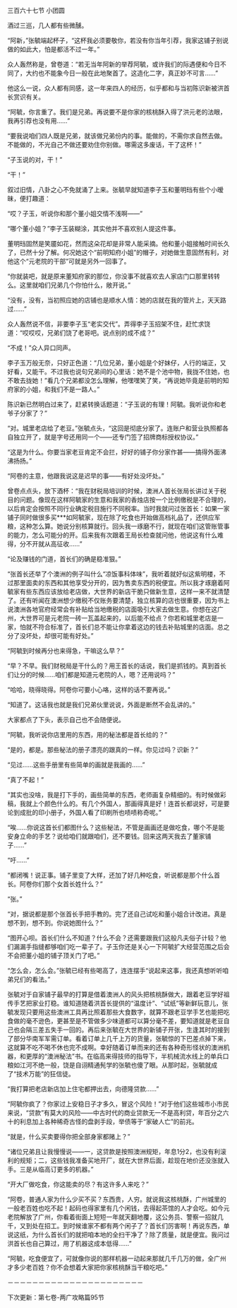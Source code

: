 

三百六十七节 小团圆

酒过三巡，几人都有些微醺。

“阿新，”张毓端起杯子，“这杯我必须要敬你，若没有你当年引荐，我家这铺子别说做的如此大，怕是都活不过一年。”

众人轰然称是，曾卷道：“若无当年阿新的举荐阿毓，或许我们的际遇便和今日不同了，大约也不能象今日一般在此地聚首了。这造化二字，真正妙不可言……”

他这么一说，众人都有同感，这一年来四人的经历，似乎都和与当初陈识新被洪首长赏识有关。

“阿毓，你言重了。我们是兄弟。再说要不是你家的核桃酥入得了洪元老的法眼，我再引荐也没有用……”

“要我说咱们四人既是兄弟，就该做兄弟份内的事。能做的，不需你求自然去做。不能做的，不光自己不做还要劝住你别做。哪需这多废话，干了这杯！”

“子玉说的对，干！”

“干！”

叙过旧情，八卦之心不免就涌了上来。张毓早就知道李子玉和董明珰有些个小暧昧，便打趣道：

“哎？子玉，听说你和那个董小姐交情不浅啊――”

“哪个董小姐？”李子玉装糊涂，其实他并不喜欢别人提这件事。

董明珰固然是笑靥如花，然而这朵花却是非常人能采摘。他和董小姐接触时间长久了，已然十分了解。何况她这个“前明知府小姐”的帽子，对她做生意固然有利，对他这个“元老院的干部”可就是另外一回事了。

“你就装吧，就是原来董知府家的那位，你没事不就喜欢去人家店门口那里转转么。这里就咱们兄弟几个你怕什么，敞开说。”

“没有，没有，当初照应她的店铺也是顺水人情：她的店就在我的管片上，天天路过……”

众人轰然说不信，非要李子玉“老实交代”。弄得李子玉招架不住，赶忙求饶道：“哎哎哎，兄弟们饶了老哥吧。说点别的成不成？”

“不成！”众人异口同声。

李子玉万般无奈，只好正色道：“几位兄弟，董小姐是个好妹仔，人行的端正，又好看，又能干。不过我也说句兄弟间的心里话：她不是个池中物，我拢不住她，也不敢去拢她！”看几个兄弟都没怎么理解，他嘿嘿笑了笑，“再说她毕竟是前明的知府家的小姐，和我们不是一路人。”

陈识新已然明白过来了，赶紧转换话题道：“子玉说的有理！阿毓。我听说你和老爷子分家了？”

“对。城里老店给了老豆。”张毓点头，“这回是彻底分家了。连账户和营业执照都各自独立开了，就是字号还用同一个――还专门签了招牌商标授权协议。”

“这是为什么。你要当家老豆肯定不会拦，好好的铺子你分家作甚――搞得外面沸沸扬扬。”

“阿卷的主意，他跟我说这是迟早的事――有好处没坏处。”

曾卷点点头，放下酒杯：“我在财税局培训的时候，澳洲人首长张局长讲过关于税目的问题。像现在这样阿毓家的生意和我家的香烛店按一个比例缴税是不合理的，以后肯定会按照不同行业确定税目施行不同税率。当时我就问过张首长：如果一家铺子同时做很多买***如阿毓家，现在除了吃食也开始做高档礼品了，还供应军粮，这种怎么算。她说分别核算就行。回头我一琢磨不行，就现在咱们这管账管事的能力，怎么可能分的开。后来我有次跟着王局长检查就问他，他说这有什么难得，分不开就从高征收……”

“论及赚钱的门道，首长们的确是稳准狠。”

“张首长还举了个澳洲的例子叫什么“凉饭事科体味”，我听着就好似这紫明楼，不过那里面卖的东西和其他享受分开的，因为售卖东西的税便宜。所以我才琢磨着阿毓家有些东西应该放给老店做，大世界的新店干脆只做新生意，这样一来不就清楚了。还有听闻在澳洲想少缴税不仅账务要清楚，独立核算的店也很重要，因为书上说澳洲各地官府经常会有补贴给当地缴税的店面吸引大家去做生意。你想在这广州，大世界可是元老院一砖一瓦盖起来的，以后能不给点？你若和城里老店是一家，怕就不符合标准了，首长们总不能让你拿着这边的钱去补贴城里的店面。总之分了没坏处，却很可能有好处。”

“阿毓到时候再分也来得急，干嘛这么早？”

“早？不早。我们财税局是干什么的？用王首长的话说，我们是抓钱的。真到首长们让分的时候……咱们都是知道元老院的人，嗯？还用说吗？”

“哈哈，晓得晓得。阿卷你可要小心咯，这样的话不要再说。”

“知道了。这话我也就是我们兄弟伙里说说，外面是断然不会乱讲的。”

大家都点了下头，表示自己也不会随便说。

“阿毓，我听说你店里用的东西，用的秘法都是首长给的？”

“是的，都是。那些秘法的册子漂亮的跟真的一样。你见过吗？识新？”

“见过……这些手册里有些简单的画就是我画的……”

“真了不起！”

“其实也没啥，我是打下手的，画些简单的东西，老师画复杂精细的。有时候做彩稿，我就上个颜色什么的。有几个外国人，那画得真是好！连首长都说好，可是要论到成批的印小册子，外国人看了印刷所也啧啧称奇呢。”

“唉……你说这首长们都图什么？这些秘法，不管是画画还是做吃食，哪个不是能安身立命的手艺？说给咱们就跟咱们，还不要钱。回来这两天我去了董家铺子……”

“吁……”

“都闭嘴！说正事。铺子里变了大样，还加了好几种吃食，听说都是那个什么首长。阿卷你们那个女首长姓什么？”

“张。”

“对，据说都是那个张首长手把手教的。完了还自己试吃和董小姐合计改进。真是想不到，想不到。你说她图什么？”

“图开心呗。首长们什么不知道？什么不会？还需要跟我们这般凡夫俗子计较？他们漏漏手指缝都够咱们吃一辈子了。子玉你还是关心一下阿毓扩大经营范围之后会不会把董小姐的铺子顶关门了吧。”

“怎么会，怎么会。”张毓已经有些喝高了，连连摆手“说起来这事，我还真想听听咱弟兄们的看法。”

张毓对于自家铺子最早的打算是借着澳洲人的风头把核桃酥做大，跟着老豆学好祖传手艺把家业打稳。谁知道随着洪首长提供的“温度计”、“试纸”等新鲜玩意儿，张毓发现只要用这些澳洲工具再比照着那些大食数字，就算不跟老豆学手艺也能把吃食做的毫不逊色，更甚至是不管做多少味道都可以算分毫不差，要知道就是老豆自己也会隔三差五失手一回的。再后来张毓在大世界的新铺子开张，生逢其时的接到了部分华南军军需订单。看着订单上几千上万的货量，张毓惊的下巴差点掉下来，这就算不吃不喝不休也完不成啊。幸好随着订单而来的还有各种奇形怪状的澳洲机器，和更厚的“澳洲秘法”书。在临高来得技师的指导下，半机械流水线上的单兵口粮如江河不绝一般，饶是自诩精通髡学的张毓也傻了眼。从那时起，张毓就成了“技术万能”的狂信徒。

“我打算把老店新店加上住宅都押出去，向德隆贷款……”

“阿毓你疯了？你家过上安稳日子才多久，冒这个风险！”对于他们这些城市小市民来说，“贷款”有莫大的风险――中古时代的商业贷款无一不是高利贷，年百分之六十的利息加上各种稀奇古怪的盘剥手段，举债等于“家破人亡”的前兆。

“就是，什么买卖要得你把全部身家都赌上？”

“诸位兄弟且让我慢慢说――一，这贷款是按照澳洲规矩，年息1分2，也没有利滚利的规矩；二，这些钱我准备买地开厂，就在大世界后面，趁现在地价还没涨就入手。三是从临高订更多的机器。”

“开大厂做吃食，你这能卖的尽？有这许多人来吃？”

“阿卷，普通人家为什么少买不买？东西贵，人穷。就说我这核桃酥，广州城里的一般老百姓也吃不起！起码也得家里有几个闲钱，去得起茶馆的人才会吃。如今元老院解放了广州，你看着街面上短短一年就天翻地覆，这公务员、警察一招就几千，又到处在招工。到时候谁家不都有两个闲子了？首长们厉害啊！再说东西，单说这纸，为什么首长们的就把咱本地的全扫干净了？除了质量，就是便宜。我问过洪首长也自己算过，用了机器这成本低得……”

“阿毓，吃食便宜了，可就像你说的那样机器一动起来那就几千几万的做，全广州才多少老百姓？你不会想着大家把你家核桃酥当干粮吃吧。”

－－－－－－－－－－－－－－－－－－－－－－

下次更新：第七卷-两广攻略篇95节

